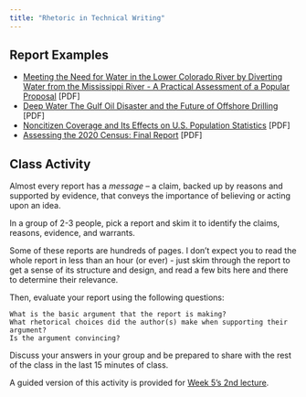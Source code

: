 ```yaml
---
title: "Rhetoric in Technical Writing"
---
```


<!-- https://twowritingteachers.org/2020/01/23/the-argument-scavenger-hunt/ -->
## Report Examples

- [Meeting the Need for Water in the Lower Colorado River by Diverting Water from the Mississippi River - A Practical Assessment of a Popular Proposal](report-examples/ViaderoetalWestwarddiversionofMSRwatertoLowerCRB.pdf) [PDF]
- [Deep Water The Gulf Oil Disaster and the Future of Offshore Drilling](report-examples/Deepwater-Horizon-Report.pdf) [PDF]
- [Noncitizen Coverage and Its Effects on U.S. Population Statistics](report-examples/CES-WP-23-42-CensusNoncitizenCoverage.pdf) [PDF]
- [Assessing the 2020 Census: Final Report](report-examples/2023-AssessingThe2020Census.pdf) [PDF]

## Class Activity

Almost every report has a *message* -- a claim, backed up by reasons and supported by evidence, that conveys the importance of believing or acting upon an idea.

In a group of 2-3 people, pick a report and skim it to identify the claims, reasons, evidence, and warrants.

Some of these reports are hundreds of pages. I don't expect you to read the whole report in less than an hour (or ever) - just skim through the report to get a sense of its structure and design, and read a few bits here and there to determine their relevance.

Then, evaluate your report using the following questions:

    What is the basic argument that the report is making?
    What rhetorical choices did the author(s) make when supporting their argument?
    Is the argument convincing?

Discuss your answers in your group and be prepared to share with the rest of the class in the last 15 minutes of class.

A guided version of this activity is provided for [Week 5's 2nd lecture](../slides/05-argument-activity.qmd).
